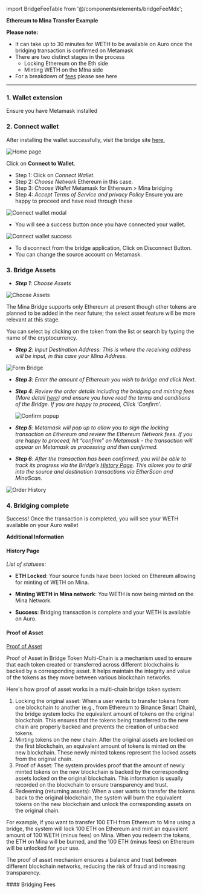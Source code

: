 ﻿import BridgeFeeTable from '@/components/elements/bridgeFeeMdx';

**Ethereum to Mina Transfer Example**

**Please note:**

- It can take up to 30 minutes for WETH to be available on Auro once the bridging transaction is confirmed on Metamask
- There are two distinct stages in the process
  - Locking Ethereum on the Eth side
  - Minting WETH on the MIna side
- For a breakdown of [fees](/user-guide#bridging-fee) please see here

---

### 1. Wallet extension

Ensure you have Metamask installed

### 2. Connect wallet

After installing the wallet successfully, visit the bridge site [here.](/)

![Home page](/user-guide/home-full.png)

Click on **Connect to Wallet**.

- Step 1: Click on *Connect Wallet*.
- Step 2: *Choose Network* Ethereum in this case.
- Step 3: *Choose Wallet* Metamask for Ethereum > Mina bridging
- Step 4: *Accept Terms of Service and privacy Policy* Ensure you are happy to proceed and have read through these

![Connect wallet modal](/user-guide/connect-wallet-390px.png)

- You will see a success button once you have connected your wallet.

![Connect wallet success](/user-guide/header-full.png)

- To disconnect from the bridge application, Click on Disconnect Button.
- You can change the source account on Metamask.

### 3. Bridge Assets

- _**Step 1**: Choose Assets_

![Choose Assets](/user-guide/select-token-390px.png)

The Mina Bridge supports only Ethereum at present though other tokens are planned to be added in the near future; the select asset feature will be more relevant at this stage.

You can select by clicking on the token from the list or search by typing the name of the cryptocurrency.

- _**Step 2**:  Input Destination Address: This is where the receiving address will be input, in this case your Mina Address._

![Form Bridge](/user-guide/form-bridge-390px.png)

- _**Step 3**: Enter the amount of Ethereum you wish to bridge and click Next._

- _**Step 4**: Review the order details including the bridging and minting fees (More detail [here](/user-guide#bridging-fee)) and ensure you have read the terms and conditions of the Bridge. If you are happy to proceed, Click ‘Confirm’._

  ![Confirm popup](/user-guide/confirm-bridge-390px.png)

- _**Step 5**: Metamask will pop up to allow you to sign the locking transaction on Ethereum and review the Ethereum Network fees. If you are happy to proceed, hit “confirm” on Metamask - the transaction will appear on Metamask as processing and then confirmed._

- _**Step 6**: After the transaction has been confirmed, you will be able to track its progress via the Bridge’s [History Page](/history). This allows you to drill into the source and destination transactions via EtherScan and MinaScan._

![Order History](/user-guide/history-full.png)

### 4. Bridging complete

Success! Once the transaction is completed, you will see your WETH available on your Auro wallet

**Additional Information**

#### History Page

_List of statuses:_

- **ETH Locked**: Your source funds have been locked on Ethereum allowing for minting of WETH on Mina.

- **Minting WETH in Mina network**: You WETH is now being minted on the Mina Network.

- **Success**: Bridging transaction is complete and your WETH is available on Auro.

#### Proof of Asset

[Proof of Asset](/proof-of-asset)

Proof of Asset in Bridge Token Multi-Chain is a mechanism used to ensure that each token created or transferred across different blockchains is backed by a corresponding asset. It helps maintain the integrity and value of the tokens as they move between various blockchain networks.

Here's how proof of asset works in a multi-chain bridge token system:

1. Locking the original asset: When a user wants to transfer tokens from one blockchain to another (e.g., from Ethereum to Binance Smart Chain), the bridge system locks the equivalent amount of tokens on the original blockchain. This ensures that the tokens being transferred to the new chain are properly backed and prevents the creation of unbacked tokens.
2. Minting tokens on the new chain: After the original assets are locked on the first blockchain, an equivalent amount of tokens is minted on the new blockchain. These newly minted tokens represent the locked assets from the original chain.
3. Proof of Asset: The system provides proof that the amount of newly minted tokens on the new blockchain is backed by the corresponding assets locked on the original blockchain. This information is usually recorded on the blockchain to ensure transparency and trust.
4. Redeeming (returning assets): When a user wants to transfer the tokens back to the original blockchain, the system will burn the equivalent tokens on the new blockchain and unlock the corresponding assets on the original chain.

For example, if you want to transfer 100 ETH from Ethereum to Mina using a bridge, the system will lock 100 ETH on Ethereum and mint an equivalent amount of 100 WETH (minus fees) on Mina. When you redeem the tokens, the ETH on Mina will be burned, and the 100 ETH (minus fees) on Ethereum will be unlocked for your use.

The proof of asset mechanism ensures a balance and trust between different blockchain networks, reducing the risk of fraud and increasing transparency.

<div id={MDX_REDIRECT}></div>
#### Bridging Fees

<BridgeFeeTable />
